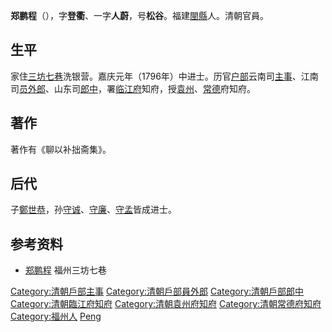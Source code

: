 '''郑鹏程'''（{{bd|约1760年||1820年||Zheng鄭}}），字'''登衢'''、一字'''人蔚'''，号'''松谷'''。福建[[閩縣|閩縣]]人。清朝官員。

==生平==
家住[[三坊七巷|三坊七巷]]洗银营。嘉庆元年（1796年）中进士。历官[[户部|户部]]云南司[[主事|主事]]、江南司[[员外郎|员外郎]]、山东司[[郎中|郎中]]，署[[临江府|临江府]]知府，授[[袁州|袁州]]、[[常德|常德]]府知府。

==著作==
著作有《聊以补拙斋集》。

==后代==
子[[鄭世恭|鄭世恭]]，孙[[郑守诚|守诚]]、[[郑守廉|守廉]]、[[郑守孟|守孟]]皆成进士。

==参考资料==
*[http://www.sfqx.gov.cn/mrsj/669.htm 郑鹏程]{{dead link|date=2018年4月 |bot=InternetArchiveBot |fix-attempted=yes }} 福州三坊七巷

{{嘉慶元年丙辰科殿試金榜}}
{{DEFAULTSORT:Zheng郑}}
[[Category:清朝戶部主事|Category:清朝戶部主事]]
[[Category:清朝戶部員外郎|Category:清朝戶部員外郎]]
[[Category:清朝戶部郎中|Category:清朝戶部郎中]]
[[Category:清朝臨江府知府|Category:清朝臨江府知府]]
[[Category:清朝袁州府知府|Category:清朝袁州府知府]]
[[Category:清朝常德府知府|Category:清朝常德府知府]]
[[Category:福州人|Category:福州人]]
[[Category:鄭姓|Peng]]